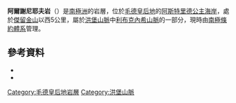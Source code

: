 {{Coord|71|51|S|11|12|E|source:GNIS|display=title}}

'''阿爾謝尼耶夫岩'''（{{lang-en|Arsen'yev Rocks}}）是[[南極洲|南極洲]]的岩層，位於[[毛德皇后地|毛德皇后地]]的[[阿斯特里德公主海岸|阿斯特里德公主海岸]]，處於[[傑留金山|傑留金山]]以西5公里，屬於[[洪堡山脈|洪堡山脈]]中[[利布克內希山脈|利布克內希山脈]]的一部分，現時由[[南極條約體系|南極條約體系]]管理。

==參考資料==
*{{cite gnis | type = antarid | id = 629| name = Arsen'yev Rocks | accessdate = 2011-05-13}}
*{{usgs-gazetteer|id=629}}

{{DEFAULTSORT:Arsen'yev Rocks}}
[[Category:毛德皇后地岩層|Category:毛德皇后地岩層]]
[[Category:洪堡山脈|Category:洪堡山脈]]


{{PrincessAstridCoast-geo-stub}}